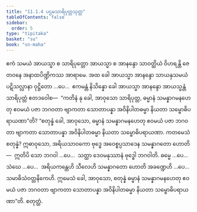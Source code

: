 ```yaml
---
title: "11.1.4 ပဌမသာရိပုတ္တသုတ္တ"
tableOfContents: false
sidebar:
  order: 5
type: "tipitaka"
basket: "su"
book: "sn-maha"
---
```



<DynamicBreadcrumb />

<Division number="1000" book="sn-maha">

<Paragraph number="1805" book="sn-maha">
ဧကံ သမယံ အာယသ္မာ စ သာရိပုတ္တော အာယသ္မာ စ အာနန္ဒော သာဝတ္ထိယံ ဝိဟရန္တိ ဇေတဝနေ အနာထပိဏ္ဍိကဿ အာရာမေ. အထ ခေါ အာယသ္မာ အာနန္ဒော သာယနှသမယံ ပဋိသလ္လာနာ ဝုဋ္ဌိတော …ပေ…  ဧကမန္တံ နိသိန္နော ခေါ အာယသ္မာ အာနန္ဒော အာယသ္မန္တံ သာရိပုတ္တံ ဧတဒဝေါစ—  “ကတိနံ နု ခေါ, အာဝုသော သာရိပုတ္တ, ဓမ္မာနံ သမန္နာဂမနဟေတု ဧဝမယံ ပဇာ ဘဂဝတာ ဗျာကတာ သောတာပန္နာ အဝိနိပါတဓမ္မာ နိယတာ သမ္ဗောဓိပရာယဏာ”တိ? “စတုန္နံ ခေါ, အာဝုသော, ဓမ္မာနံ သမန္နာဂမနဟေတု ဧဝမယံ ပဇာ ဘဂဝတာ ဗျာကတာ သောတာပန္နာ အဝိနိပါတဓမ္မာ နိယတာ သမ္ဗောဓိပရာယဏာ.
</Paragraph>

<Paragraph number="1806" book="sn-maha">
ကတမေသံ စတုန္နံ? ဣဓာဝုသော, အရိယသာဝကော ဗုဒ္ဓေ အဝေစ္စပ္ပသာဒေန သမန္နာဂတော ဟောတိ—  ဣတိပိ သော ဘဂဝါ …ပေ…  သတ္ထာ ဒေဝမနုဿာနံ ဗုဒ္ဓေါ ဘဂဝါတိ. ဓမ္မေ …ပေ…  သံဃေ …ပေ…  အရိယကန္တေဟိ သီလေဟိ သမန္နာဂတော ဟောတိ အခဏ္ဍေဟိ …ပေ…  သမာဓိသံဝတ္တနိကေဟိ. ဣမေသံ ခေါ, အာဝုသော, စတုန္နံ ဓမ္မာနံ သမန္နာဂမနဟေတု ဧဝမယံ ပဇာ ဘဂဝတာ ဗျာကတာ သောတာပန္နာ အဝိနိပါတဓမ္မာ နိယတာ သမ္ဗောဓိပရာယဏာ”တိ.

</Paragraph>
</Division>

<Paragraph number="1807" type="center" book="sn-maha">
စတုတ္ထံ.
</Paragraph>